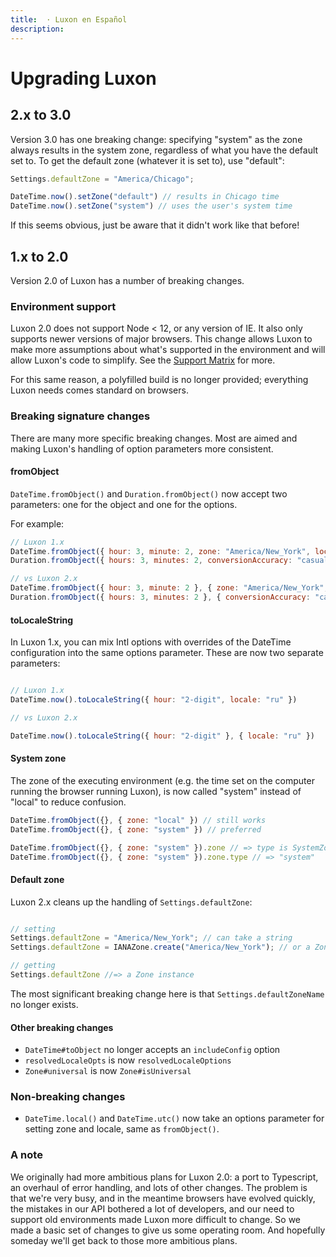```yaml
---
title:  · Luxon en Español
description: 
---
```


# Upgrading Luxon

## 2.x to 3.0

Version 3.0 has one breaking change: specifying "system" as the zone always results in the system zone, regardless of what you have the default set to. To get the default zone (whatever it is set to), use "default":

```js
Settings.defaultZone = "America/Chicago";

DateTime.now().setZone("default") // results in Chicago time
DateTime.now().setZone("system") // uses the user's system time
```

If this seems obvious, just be aware that it didn't work like that before!

## 1.x to 2.0

Version 2.0 of Luxon has a number of breaking changes.

### Environment support

Luxon 2.0 does not support Node < 12, or any version of IE. It also only supports newer versions of major browsers. This change
allows Luxon to make more assumptions about what's supported in the environment and will allow Luxon's code to simplify. See
the [Support Matrix](matrix) for more.

For this same reason, a polyfilled build is no longer provided; everything Luxon needs comes standard on browsers.

### Breaking signature changes

There are many more specific breaking changes. Most are aimed and making Luxon's handling of option parameters more consistent.

#### fromObject
`DateTime.fromObject()` and `Duration.fromObject()` now accept two parameters: one for the object and one for the options.

For example:

```js
// Luxon 1.x
DateTime.fromObject({ hour: 3, minute: 2, zone: "America/New_York", locale: "ru" });
Duration.fromObject({ hours: 3, minutes: 2, conversionAccuracy: "casual", locale: "ru" });

// vs Luxon 2.x
DateTime.fromObject({ hour: 3, minute: 2 }, { zone: "America/New_York", locale: "ru" });
Duration.fromObject({ hours: 3, minutes: 2 }, { conversionAccuracy: "casual", locale: "ru" });
```

#### toLocaleString

In Luxon 1.x, you can mix Intl options with overrides of the DateTime configuration into the same options parameter. These are now
two separate parameters:

```js

// Luxon 1.x
DateTime.now().toLocaleString({ hour: "2-digit", locale: "ru" })

// vs Luxon 2.x

DateTime.now().toLocaleString({ hour: "2-digit" }, { locale: "ru" })
```

#### System zone

The zone of the executing environment (e.g. the time set on the computer running the browser running Luxon), is now called
"system" instead of "local" to reduce confusion.

```js
DateTime.fromObject({}, { zone: "local" }) // still works
DateTime.fromObject({}, { zone: "system" }) // preferred

DateTime.fromObject({}, { zone: "system" }).zone // => type is SystemZone
DateTime.fromObject({}, { zone: "system" }).zone.type // => "system"
```

#### Default zone

Luxon 2.x cleans up the handling of `Settings.defaultZone`:

```js

// setting
Settings.defaultZone = "America/New_York"; // can take a string
Settings.defaultZone = IANAZone.create("America/New_York"); // or a Zone instance

// getting
Settings.defaultZone //=> a Zone instance
```

The most significant breaking change here is that `Settings.defaultZoneName` no longer exists.

#### Other breaking changes

 * `DateTime#toObject` no longer accepts an `includeConfig` option
 * `resolvedLocaleOpts` is now `resolvedLocaleOptions`
 * `Zone#universal` is now `Zone#isUniversal`

### Non-breaking changes

 * `DateTime.local()` and `DateTime.utc()` now take an options parameter for setting zone and locale, same as `fromObject()`.

### A note

We originally had more ambitious plans for Luxon 2.0: a port to Typescript, an overhaul of error handling, and lots of other changes.
The problem is that we're very busy, and in the meantime browsers have evolved quickly, the mistakes in our API bothered a lot
of developers, and our need to support old environments made Luxon more difficult to change. So we made a basic set of changes
to give us some operating room. And hopefully someday we'll get back to those more ambitious plans.
